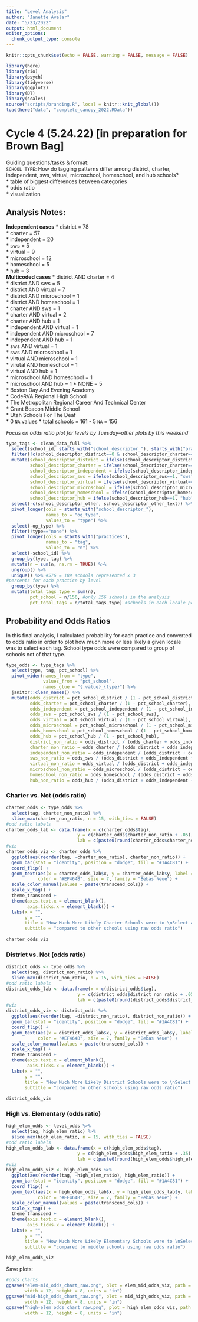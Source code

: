 ```yaml
---
title: "Level Analysis"
author: "Janette Avelar"
date: "5/23/2022"
output: html_document
editor_options: 
  chunk_output_type: console
---
```


```r
knitr::opts_chunk$set(echo = FALSE, warning = FALSE, message = FALSE)
```

```r
library(here)
library(rio)
library(psych)
library(tidyverse)
library(ggplot2)
library(DT)
library(scales)
source("scripts/branding.R", local = knitr::knit_global())
load(here("data", "complete_canopy_2022.RData"))
```

# Cycle 4 (5.24.22) [in preparation for Brown Bag]

Guiding questions/tasks & format:  
`SCHOOL TYPE`: How do tagging patterns differ among district, charter, independent, sws, virtual, microschool, homeschool, and hub schools?  
* table of biggest differences between categories  
* odds ratio  
* visualization  

## Analysis Notes:  
**Independent cases**
* district = 78  
* charter = 57  
* independent = 20  
* sws = 5  
* virtual = 9  
* microschool = 12  
* homeschool = 5  
* hub = 3  
**Multicoded cases**
* district AND charter = 4  
* district AND sws = 5  
* district AND virtual = 7  
* district AND microschool = 1  
* district AND homeschool = 1  
* charter AND sws = 1  
* charter AND virtual = 2  
* charter AND hub = 1  
* independent AND virtual = 1  
* independent AND microschool = 7  
* independent AND hub = 1  
* sws AND virtual = 1  
* sws AND microschool = 1  
* virtual AND microschool = 1  
* virutal AND homeschool = 1  
* virtual AND hub = 1  
* microschool AND homeschool = 1  
* microschool AND hub = 1
* NONE = 5  
    * Boston Day And Evening Academy  
    * CodeRVA Regional High School  
    * The Metropolitan Regional Career And Technical Center  
    * Grant Beacon Middle School  
    * Utah Schools For The Deaf  
* 0 `NA` values
* total schools = 161 - 5 `NA` = 156


*Focus on odds ratio plot for levels by Tuesday--other plots by this weekend*

```r
type_tags <- clean_data_full %>% 
  select(school_id, starts_with("school_descriptor_"), starts_with("practices")) %>% 
  filter(!c(school_descriptor_district==0 & school_descriptor_charter==0 & school_descriptor_independent==0 & school_descriptor_sws==0 & school_descriptor_virtual==0 & school_descriptor_microschool==0 & school_descriptor_homeschool==0 & school_descriptor_hub==0)) %>% 
  mutate(school_descriptor_district = ifelse(school_descriptor_district==1, "district", "none"),
         school_descriptor_charter = ifelse(school_descriptor_charter==1, "charter", "none"),
         school_descriptor_independent = ifelse(school_descriptor_independent==1, "independent", "none"),
         school_descriptor_sws = ifelse(school_descriptor_sws==1, "sws", "none"),
         school_descriptor_virtual = ifelse(school_descriptor_virtual==1, "virtual", "none"),
         school_descriptor_microschool = ifelse(school_descriptor_microschool==1, "microschool", "none"),
         school_descriptor_homeschool = ifelse(school_descriptor_homeschool==1, "homeschool", "none"),
         school_descriptor_hub = ifelse(school_descriptor_hub==1, "hub", "none")) %>% 
  select(-c(school_descriptor_other, school_descriptor_other_text)) %>% 
  pivot_longer(cols = starts_with("school_descriptor_"),
               names_to = "og_type",
               values_to = "type") %>% 
  select(-og_type) %>% 
  filter(!type=="none") %>% 
  pivot_longer(cols = starts_with("practices"),
               names_to = "tag",
               values_to = "n") %>% 
  select(-school_id) %>% 
  group_by(type, tag) %>% 
  mutate(n = sum(n, na.rm = TRUE)) %>% 
  ungroup() %>% 
  unique() %>% #576 = 189 schools represented x 3
#percents for each practice by level
  group_by(type) %>% 
  mutate(total_tags_type = sum(n),
         pct_school = n/156, #only 156 schools in the analysis
         pct_total_tags = n/total_tags_type) #schools in each locale per tag / total tags in locale - ignore for odds
```

## Probability and Odds Ratios

In this final analysis, I calculated probability for each practice and converted to odds ratio in order to plot how much more or less likely a given locale was to select each tag. School type odds were compared to group of schools not of that type.


```r
type_odds <- type_tags %>% 
  select(type, tag, pct_school) %>% 
  pivot_wider(names_from = "type",
              values_from = "pct_school",
              names_glue = "{.value}_{type}") %>% 
  janitor::clean_names() %>% 
  mutate(odds_district = pct_school_district / (1 - pct_school_district),
         odds_charter = pct_school_charter / (1 - pct_school_charter),
         odds_independent = pct_school_independent / (1 - pct_school_independent),
         odds_sws = pct_school_sws / (1 - pct_school_sws),
         odds_virtual = pct_school_virtual / (1 - pct_school_virtual),
         odds_microschool = pct_school_microschool / (1 - pct_school_microschool),
         odds_homeschool = pct_school_homeschool / (1 - pct_school_homeschool),
         odds_hub = pct_school_hub / (1 - pct_school_hub),
         district_non_ratio = odds_district / (odds_charter + odds_independent + odds_sws + odds_virtual + odds_microschool + odds_homeschool + odds_hub),
         charter_non_ratio = odds_charter / (odds_district + odds_independent + odds_sws + odds_virtual + odds_microschool + odds_homeschool + odds_hub),
         independent_non_ratio = odds_independent / (odds_district + odds_charter + odds_sws + odds_virtual + odds_microschool + odds_homeschool + odds_hub),
         sws_non_ratio = odds_sws / (odds_district + odds_independent + odds_charter + odds_virtual + odds_microschool + odds_homeschool + odds_hub),
         virtual_non_ratio = odds_virtual / (odds_district + odds_independent + odds_sws + odds_charter + odds_microschool + odds_homeschool + odds_hub),
         microschool_non_ratio = odds_microschool / (odds_district + odds_independent + odds_sws + odds_virtual + odds_charter + odds_homeschool + odds_hub),
         homeschool_non_ratio = odds_homeschool / (odds_district + odds_independent + odds_sws + odds_virtual + odds_microschool + odds_charter + odds_hub),
         hub_non_ratio = odds_hub / (odds_district + odds_independent + odds_sws + odds_virtual + odds_microschool + odds_homeschool + odds_charter))
```

### Charter vs. Not (odds ratio)

```r
charter_odds <- type_odds %>% 
  select(tag, charter_non_ratio) %>% 
  slice_max(charter_non_ratio, n = 15, with_ties = FALSE)
#odd ratio labels
charter_odds_lab <- data.frame(x = c(charter_odds$tag),
                           y = c(charter_odds$charter_non_ratio + .05),
                           lab = c(paste0(round(charter_odds$charter_non_ratio, 1), "x")))
#viz
charter_odds_viz <- charter_odds %>% 
  ggplot(aes(reorder(tag, -charter_non_ratio), charter_non_ratio)) +
  geom_bar(stat = "identity", position = "dodge", fill = "#1A4C81") +
  coord_flip() +
  geom_text(aes(x = charter_odds_lab$x, y = charter_odds_lab$y, label = charter_odds_lab$lab), 
            color = "#EF464B", size = 7, family = "Bebas Neue") +
  scale_color_manual(values = paste(transcend_cols)) +
  scale_x_tag() +
  theme_transcend +
  theme(axis.text.x = element_blank(),
        axis.ticks.x = element_blank()) +
  labs(x = "",
       y = "",
       title = "How Much More Likely Charter Schools were to \nSelect a Tag",
       subtitle = "compared to other schools using raw odds ratio")
  
charter_odds_viz
```

### District vs. Not (odds ratio)

```r
district_odds <- type_odds %>% 
  select(tag, district_non_ratio) %>% 
  slice_max(district_non_ratio, n = 15, with_ties = FALSE)
#odd ratio labels
district_odds_lab <- data.frame(x = c(district_odds$tag),
                           y = c(district_odds$district_non_ratio + .05),
                           lab = c(paste0(round(district_odds$district_non_ratio, 1), "x")))
#viz
district_odds_viz <- district_odds %>% 
  ggplot(aes(reorder(tag, -district_non_ratio), district_non_ratio)) +
  geom_bar(stat = "identity", position = "dodge", fill = "#1A4C81") +
  coord_flip() +
  geom_text(aes(x = district_odds_lab$x, y = district_odds_lab$y, label = district_odds_lab$lab), 
            color = "#EF464B", size = 7, family = "Bebas Neue") +
  scale_color_manual(values = paste(transcend_cols)) +
  scale_x_tag() +
  theme_transcend +
  theme(axis.text.x = element_blank(),
        axis.ticks.x = element_blank()) +
  labs(x = "",
       y = "",
       title = "How Much More Likely District Schools were to \nSelect a Tag",
       subtitle = "compared to other schools using raw odds ratio")
  
district_odds_viz
```

### High vs. Elementary (odds ratio)

```r
high_elem_odds <- level_odds %>% 
  select(tag, high_elem_ratio) %>% 
  slice_max(high_elem_ratio, n = 15, with_ties = FALSE)
#odd ratio labels
high_elem_odds_lab <- data.frame(x = c(high_elem_odds$tag),
                           y = c(high_elem_odds$high_elem_ratio + .35),
                           lab = c(paste0(round(high_elem_odds$high_elem_ratio, 1), "x")))
#viz
high_elem_odds_viz <- high_elem_odds %>% 
  ggplot(aes(reorder(tag, -high_elem_ratio), high_elem_ratio)) +
  geom_bar(stat = "identity", position = "dodge", fill = "#1A4C81") +
  coord_flip() +
  geom_text(aes(x = high_elem_odds_lab$x, y = high_elem_odds_lab$y, label = high_elem_odds_lab$lab), 
            color = "#EF464B", size = 7, family = "Bebas Neue") +
  scale_color_manual(values = paste(transcend_cols)) +
  scale_x_tag() +
  theme_transcend +
  theme(axis.text.x = element_blank(),
        axis.ticks.x = element_blank()) +
  labs(x = "",
       y = "",
       title = "How Much More Likely Elementary Schools were to \nSelect a Tag",
       subtitle = "compared to middle schools using raw odds ratio")
  
high_elem_odds_viz
```

Save plots:
```r
#odds charts
ggsave("elem-mid_odds_chart_raw.png", plot = elem_mid_odds_viz, path = here("outputs", "level analysis"),
       width = 12, height = 8, units = "in")
ggsave("mid-high_odds_chart_raw.png", plot = mid_high_odds_viz, path = here("outputs", "level analysis"),
       width = 12, height = 8, units = "in")
ggsave("high-elem_odds_chart_raw.png", plot = high_elem_odds_viz, path = here("outputs", "level analysis"),
       width = 12, height = 8, units = "in")
```
